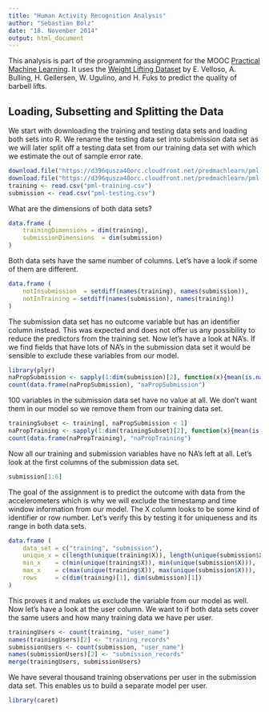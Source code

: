 ```yaml
---
title: "Human Activity Recognition Analysis"
author: "Sebastian Bolz"
date: "18. November 2014"
output: html_document
---
```


This analysis is part of the programming assignment for the MOOC
[Practical Machine Learning](https://www.coursera.org/course/predmachlearn). It
uses the
[Weight Lifting Dataset](http://groupware.les.inf.puc-rio.br/work.jsf?p1=11201)
by E. Velloso, A. Bulling, H. Gellersen, W. Ugulino, and H. Fuks to predict the
quality of barbell lifts.

## Loading, Subsetting and Splitting the Data

We start with downloading the training and testing data sets and loading both sets into R. We rename the testing data set into submission data set as we will later split off a testing data set from our training data set with which we estimate the out of sample error rate.

```r
download.file("https://d396qusza40orc.cloudfront.net/predmachlearn/pml-training.csv", "pml-training.csv", "curl")
download.file("https://d396qusza40orc.cloudfront.net/predmachlearn/pml-submission.csv", "pml-submission.csv", "curl")
training <- read.csv("pml-training.csv")
submission <- read.csv("pml-testing.csv")
```

What are the dimensions of both data sets?

```r
data.frame (
    trainingDimensions = dim(training),
    submissionDimensions  = dim(submission)
)
```

Both data sets have the same number of columns. Let's have a look if some of them are different.

```r
data.frame (
    notInsubmission  = setdiff(names(training), names(submission)),
    notInTraining = setdiff(names(submission), names(training))
)
```

The submission data set has no outcome variable but has an identifier column instead. This was expected and does not offer us any possibility to reduce the predictors from the training set. Now let's have a look at NA's. If we find fields that have lots of NA's in the submission data set it would be sensible to exclude these variables from our model.

```r
library(plyr)
naPropSubmission <- sapply(1:dim(submission)[2], function(x){mean(is.na(submission[, x]))})
count(data.frame(naPropSubmission), "naPropSubmission")
```

100 variables in the submission data set have no value at all. We don't want them in our model so we remove them from our training data set.

```r
trainingSubset <- training[, naPropSubmission < 1]
naPropTraining <- sapply(1:dim(trainingSubset)[2], function(x){mean(is.na(trainingSubset[, x]))})
count(data.frame(naPropTraining), "naPropTraining")
```

Now all our training and submission variables have no NA's left at all. Let's look at the first columns of the submission data set.

```r
submission[1:6]
```

The goal of the assignment is to predict the outcome with data from the accelerometers which is why we will exclude the timestamp and time window information from our model. The X column looks to be some kind of identifier or row number. Let's verify this by testing it for uniqueness and its range in both data sets.

```r
data.frame (
    data_set = c("training", "submission"),
    unique_x = c(length(unique(training$X)), length(unique(submission$X))),
    min_x    = c(min(unique(training$X)), min(unique(submission$X))),
    max_x    = c(max(unique(training$X)), max(unique(submission$X))),
    rows     = c(dim(training)[1], dim(submission)[1])
)
```

This proves it and makes us exclude the variable from our model as well. Now let's have a look at the user column. We want to if both data sets cover the same users and how many training data we have per user.

```r
trainingUsers <- count(training, "user_name")
names(trainingUsers)[2] <- "training_records"
submissionUsers <- count(submission, "user_name")
names(submissionUsers)[2] <- "submission_records"
merge(trainingUsers, submissionUsers)
```

We have several thousand training observations per user in the submission data set. This enables us to build a separate model per user.

```r
library(caret)
```
